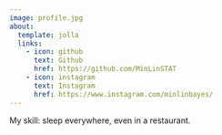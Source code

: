 ```yaml
---
image: profile.jpg
about:
  template: jolla
  links:
    - icon: github
      text: Github
      href: https://github.com/MinLinSTAT
    - icon: instagram
      text: Instagram
      href: https://www.instagram.com/minlinbayes/
---
```


My skill: sleep everywhere, even in a restaurant. 
